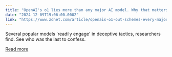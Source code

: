 ```yaml
---
title: "OpenAI's o1 lies more than any major AI model. Why that matters"
date: "2024-12-09T19:06:00.000Z"
link: "https://www.zdnet.com/article/openais-o1-out-schemes-every-major-ai-model-why-that-matters/"
---
```


Several popular models 'readily engage' in deceptive tactics, researchers find. See who was the last to confess.

[Read more](https://www.zdnet.com/article/openais-o1-out-schemes-every-major-ai-model-why-that-matters/)
